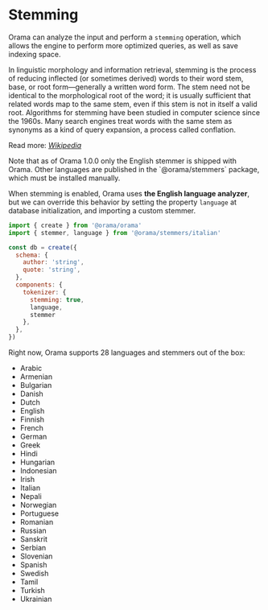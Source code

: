 
# Stemming

Orama can analyze the input and perform a `stemming` operation, which allows the engine to perform more optimized queries, as well as save indexing space.

<Callout type='info' >
In linguistic morphology and information retrieval, stemming is the process of reducing inflected (or sometimes derived) words to their word stem, base, or root form—generally a written word form. The stem need not be identical to the morphological root of the word; it is usually sufficient that related words map to the same stem, even if this stem is not in itself a valid root. Algorithms for stemming have been studied in computer science since the 1960s. Many search engines treat words with the same stem as synonyms as a kind of query expansion, a process called conflation.

Read more: [_Wikipedia_](https://en.wikipedia.org/wiki/Stemming)
</Callout>

<Callout type='warning'>
Note that as of Orama 1.0.0 only the English stemmer is shipped with Orama. Other languages are published in the `@orama/stemmers` package, which must be installed manually.
</Callout>

When stemming is enabled, Orama uses **the English language analyzer**, but we can override this behavior by setting the property `language` at database initialization, and importing a custom stemmer.


```javascript copy
import { create } from '@orama/orama'
import { stemmer, language } from '@orama/stemmers/italian'

const db = create({
  schema: {
    author: 'string',
    quote: 'string',
  },
  components: {
    tokenizer: {
      stemming: true,
      language,
      stemmer
    },
  },
})
```

Right now, Orama supports 28 languages and stemmers out of the box:

- Arabic
- Armenian
- Bulgarian
- Danish
- Dutch
- English
- Finnish
- French
- German
- Greek
- Hindi
- Hungarian
- Indonesian
- Irish
- Italian
- Nepali
- Norwegian
- Portuguese
- Romanian
- Russian
- Sanskrit
- Serbian
- Slovenian
- Spanish
- Swedish
- Tamil
- Turkish
- Ukrainian
